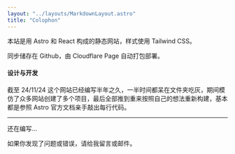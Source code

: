 ```yaml
---
layout: "../layouts/MarkdownLayout.astro"
title: "Colophon"
---
```


本站是用 Astro 和 React 构成的静态网站，样式使用 Tailwind CSS。

同步储存在 Github，由 Cloudflare Page 自动打包部署。

#### 设计与开发

截至 24/11/24 这个网站已经编写半年之久，一半时间都呆在文件夹吃灰，期间模仿了众多网站创建了多个项目，最后全部推到重来按照自己的想法重新构建，基本都是参照 Astro 官方文档亲手敲出每行代码。

---

还在编写...

如果你发现了问题或错误，请给我留言或邮件。